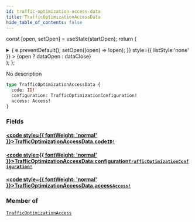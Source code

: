 ```yaml
---
id: traffic-optimization-access-data
title: TrafficOptimizationAccessData
hide_table_of_contents: false
---
```






const [open, setOpen] = useState(startOpen);
return (
<details {...(open ? { open: true } : {})} className="details" style={{ border:'none', boxShadow:'none', background:'var(--ifm-background-color)' }}>
<summary
onClick={(e) => {
e.preventDefault();
setOpen((open) => !open);
}}
style={{ listStyle:'none' }} >
{open ? dataOpen : dataClose}
</summary>
{open && children}
</details>
);
};

No description

```graphql
type TrafficOptimizationAccessData {
  code: ID!
  configuration: TrafficOptimizationConfiguration!
  access: Access!
}
```

### Fields

#### [<code style={{ fontWeight: 'normal' }}>TrafficOptimizationAccessData.<b>code</b></code>](#)<Bullet />[`ID!`](/api/scalars/id) <Badge class="badge badge--secondary" text="non-null"/> <Badge class="badge badge--secondary" text="scalar"/>

>

#### [<code style={{ fontWeight: 'normal' }}>TrafficOptimizationAccessData.<b>configuration</b></code>](#)<Bullet />[`TrafficOptimizationConfiguration!`](/api/objects/traffic-optimization-configuration) <Badge class="badge badge--secondary" text="non-null"/> <Badge class="badge badge--secondary" text="object"/>

>

#### [<code style={{ fontWeight: 'normal' }}>TrafficOptimizationAccessData.<b>access</b></code>](#)<Bullet />[`Access!`](/api/objects/access) <Badge class="badge badge--secondary" text="non-null"/> <Badge class="badge badge--secondary" text="object"/>

>

### Member of

[`TrafficOptimizationAccess`](/api/objects/traffic-optimization-access) <Badge class="badge badge--secondary" text="object"/>
